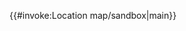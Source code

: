 <includeonly>{{#invoke:Location map/sandbox|main}}</includeonly><noinclude>{{documentation}}</noinclude>